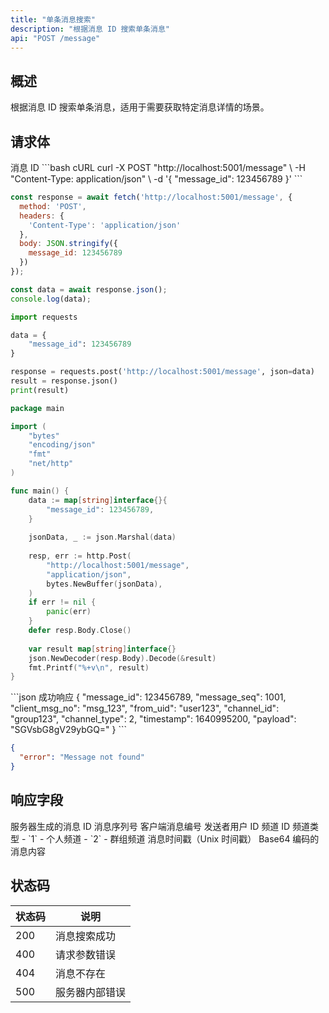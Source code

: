 ```yaml
---
title: "单条消息搜索"
description: "根据消息 ID 搜索单条消息"
api: "POST /message"
---
```


## 概述

根据消息 ID 搜索单条消息，适用于需要获取特定消息详情的场景。

## 请求体

<ParamField body="message_id" type="integer" required>
消息 ID
</ParamField>

<RequestExample>
```bash cURL
curl -X POST "http://localhost:5001/message" \
  -H "Content-Type: application/json" \
  -d '{
    "message_id": 123456789
  }'
```

```javascript JavaScript
const response = await fetch('http://localhost:5001/message', {
  method: 'POST',
  headers: {
    'Content-Type': 'application/json'
  },
  body: JSON.stringify({
    message_id: 123456789
  })
});

const data = await response.json();
console.log(data);
```

```python Python
import requests

data = {
    "message_id": 123456789
}

response = requests.post('http://localhost:5001/message', json=data)
result = response.json()
print(result)
```

```go Go
package main

import (
    "bytes"
    "encoding/json"
    "fmt"
    "net/http"
)

func main() {
    data := map[string]interface{}{
        "message_id": 123456789,
    }
    
    jsonData, _ := json.Marshal(data)
    
    resp, err := http.Post(
        "http://localhost:5001/message",
        "application/json",
        bytes.NewBuffer(jsonData),
    )
    if err != nil {
        panic(err)
    }
    defer resp.Body.Close()
    
    var result map[string]interface{}
    json.NewDecoder(resp.Body).Decode(&result)
    fmt.Printf("%+v\n", result)
}
```
</RequestExample>

<ResponseExample>
```json 成功响应
{
  "message_id": 123456789,
  "message_seq": 1001,
  "client_msg_no": "msg_123",
  "from_uid": "user123",
  "channel_id": "group123",
  "channel_type": 2,
  "timestamp": 1640995200,
  "payload": "SGVsbG8gV29ybGQ="
}
```

```json 消息不存在
{
  "error": "Message not found"
}
```
</ResponseExample>

## 响应字段

<ResponseField name="message_id" type="integer" required>
服务器生成的消息 ID
</ResponseField>

<ResponseField name="message_seq" type="integer" required>
消息序列号
</ResponseField>

<ResponseField name="client_msg_no" type="string" required>
客户端消息编号
</ResponseField>

<ResponseField name="from_uid" type="string" required>
发送者用户 ID
</ResponseField>

<ResponseField name="channel_id" type="string" required>
频道 ID
</ResponseField>

<ResponseField name="channel_type" type="integer" required>
频道类型
- `1` - 个人频道
- `2` - 群组频道
</ResponseField>

<ResponseField name="timestamp" type="integer" required>
消息时间戳（Unix 时间戳）
</ResponseField>

<ResponseField name="payload" type="string" required>
Base64 编码的消息内容
</ResponseField>

## 状态码

| 状态码 | 说明 |
|--------|------|
| 200 | 消息搜索成功 |
| 400 | 请求参数错误 |
| 404 | 消息不存在 |
| 500 | 服务器内部错误 |


